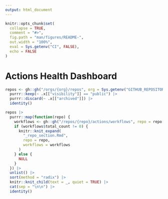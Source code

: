 ```yaml
---
output: html_document
---
```


```r
knitr::opts_chunk$set(
  collapse = TRUE,
  comment = "#>",
  fig.path = "man/figures/README-",
  out.width = "100%",
  eval = Sys.getenv("CI", FALSE),
  echo = FALSE
)
```

# Actions Health Dashboard

```r
repos <- gh::gh("/orgs/{org}/repos", org = Sys.getenv("GITHUB_REPOSITORY_OWNER")) |>
  purrr::keep(~ .x[["visibility"]] == "public") |> 
  purrr::discard(~ .x[["archived"]]) |> 
  identity()
```

```r
repos |> 
  purrr::map(function(repo) {
    workflows <- gh::gh("/repos/{repo}/actions/workflows", repo = repo[['full_name']])
    if (workflows$total_count != 0) {
      knitr::knit_expand(
        "_repo_section.Rmd", 
        repo = repo,
        workflows = workflows
      )
    } else {
      NULL
    }
  }) |> 
  unlist() |> 
  sort(method = "radix") |> 
  knitr::knit_child(text = _, quiet = TRUE) |> 
  cat(sep = "\n\n") |> 
  identity()
```
